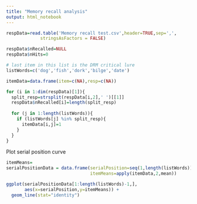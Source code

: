 ```yaml
---
title: "Memory recall analysis"
output: html_notebook
---
```


```r
respData=read.table('Memory recall test.csv',header=TRUE,sep=',',
             stringsAsFactors = FALSE)
```

```r
respData$nRecalled=NULL
respData$nHits=0

# last item in this list is the DRM critical lure
listWords=c('dog','fish','dork','bilge','date')

itemData=data.frame(item=c(NA),resp=c(NA))

for (i in 1:dim(respData)[1]){
  split_resp=strsplit(respData[i,2],' ')[[1]]
  respData$nRecalled[i]=length(split_resp)
  
  for (j in 1:length(listWords)){
    if (listWords[j] %in% split_resp){
      itemData[i,j]=1
    }
  }
}


```

Plot serial position curve

```r
itemMeans=
serialPositionData = data.frame(serialPosition=seq(1,length(listWords)),
                                itemMeans=apply(itemData,2,mean))

ggplot(serialPositionData[1:length(listWords)-1,],
       aes(x=serialPosition,y=itemMeans)) +
  geom_line(stat="identity") 
```


